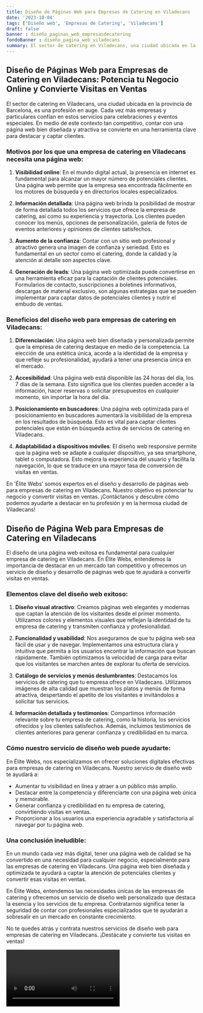 ```yaml
---
title: Diseño de Páginas Web para Empresas de Catering en Viladecans
date: '2023-10-04'
tags: ['Diseño web', 'Empresas de Catering', 'Viladecans']
draft: false
banner : diseño_paginas_web_empresasdecatering
fondoBanner : diseño_pagina_web_viladecans
summary: El sector de catering en Viladecans, una ciudad ubicada en la provincia de Barcelona, es una profesión en auge. Cada vez más empresas y particulares confían en estos servicios para celebraciones y eventos especiales. En medio de este contexto tan competitivo, contar con una página web bien diseñada y atractiva se convierte en una herramienta clave para destacar y captar clientes.
---
```


## Diseño de Páginas Web para Empresas de Catering en Viladecans: Potencia tu Negocio Online y Convierte Visitas en Ventas

El sector de catering en Viladecans, una ciudad ubicada en la provincia de Barcelona, es una profesión en auge. Cada vez más empresas y particulares confían en estos servicios para celebraciones y eventos especiales. En medio de este contexto tan competitivo, contar con una página web bien diseñada y atractiva se convierte en una herramienta clave para destacar y captar clientes.

### Motivos por los que una empresa de catering en Viladecans necesita una página web:

1. **Visibilidad online**: En el mundo digital actual, la presencia en internet es fundamental para alcanzar un mayor número de potenciales clientes. Una página web permite que la empresa sea encontrada fácilmente en los motores de búsqueda y en directorios locales especializados.

2. **Información detallada**: Una página web brinda la posibilidad de mostrar de forma detallada todos los servicios que ofrece la empresa de catering, así como su experiencia y trayectoria. Los clientes pueden conocer los menús, opciones de personalización, galería de fotos de eventos anteriores y opiniones de clientes satisfechos.

3. **Aumento de la confianza**: Contar con un sitio web profesional y atractivo genera una imagen de confianza y seriedad. Esto es fundamental en un sector como el catering, donde la calidad y la atención al detalle son aspectos clave.

4. **Generación de leads**: Una página web optimizada puede convertirse en una herramienta eficaz para la captación de clientes potenciales. Formularios de contacto, suscripciones a boletines informativos, descargas de material exclusivo, son algunas estrategias que se pueden implementar para captar datos de potenciales clientes y nutrir el embudo de ventas.

### Beneficios del diseño web para empresas de catering en Viladecans:

1. **Diferenciación**: Una página web bien diseñada y personalizada permite que la empresa de catering destaque en medio de la competencia. La elección de una estética única, acorde a la identidad de la empresa y que refleje su profesionalidad, ayudará a tener una presencia única en el mercado.

2. **Accesibilidad**: Una página web está disponible las 24 horas del día, los 7 días de la semana. Esto significa que los clientes pueden acceder a la información, hacer reservas o solicitar presupuestos en cualquier momento, sin importar la hora del día.

3. **Posicionamiento en buscadores**: Una página web optimizada para el posicionamiento en buscadores aumentará la visibilidad de la empresa en los resultados de búsqueda. Esto es vital para captar clientes potenciales que están en búsqueda activa de servicios de catering en Viladecans.

4. **Adaptabilidad a dispositivos móviles**: El diseño web responsive permite que la página web se adapte a cualquier dispositivo, ya sea smartphone, tablet o computadora. Esto mejora la experiencia del usuario y facilita la navegación, lo que se traduce en una mayor tasa de conversión de visitas en ventas.

En 'Élite Webs' somos expertos en el diseño y desarrollo de páginas web para empresas de catering en Viladecans. Nuestro objetivo es potenciar tu negocio y convertir visitas en ventas. ¡Contáctanos y descubre cómo podemos ayudarte a destacar en tu profesión y en la hermosa ciudad de Viladecans!

<GifSeo />

<Cta />

## Diseño de Página Web para Empresas de Catering en Viladecans

El diseño de una página web exitosa es fundamental para cualquier empresa de catering en Viladecans. En Élite Webs, entendemos la importancia de destacar en un mercado tan competitivo y ofrecemos un servicio de diseño y desarrollo de páginas web que te ayudará a convertir visitas en ventas.

### Elementos clave del diseño web exitoso:

1. **Diseño visual atractivo**: Creamos páginas web elegantes y modernas que captan la atención de los visitantes desde el primer momento. Utilizamos colores y elementos visuales que reflejan la identidad de tu empresa de catering y transmiten confianza y profesionalidad.

2. **Funcionalidad y usabilidad**: Nos aseguramos de que tu página web sea fácil de usar y de navegar. Implementamos una estructura clara y intuitiva que permita a los usuarios encontrar la información que buscan rápidamente. También optimizamos la velocidad de carga para evitar que los visitantes se marchen antes de explorar tu oferta de servicios.

3. **Catálogo de servicios y menús deslumbrantes**: Destacamos los servicios de catering que tu empresa ofrece en Viladecans. Utilizamos imágenes de alta calidad que muestran los platos y menús de forma atractiva, despertando el apetito de los visitantes e invitándolos a solicitar tus servicios.

4. **Información detallada y testimonios**: Compartimos información relevante sobre tu empresa de catering, como la historia, los servicios ofrecidos y los clientes satisfechos. Además, incluimos testimonios de clientes anteriores para generar confianza y credibilidad en tu marca.

### Cómo nuestro servicio de diseño web puede ayudarte:

En Élite Webs, nos especializamos en ofrecer soluciones digitales efectivas para empresas de catering en Viladecans. Nuestro servicio de diseño web te ayudará a:

- Aumentar tu visibilidad en línea y atraer a un público más amplio.
- Destacar entre la competencia y diferenciarte con una página web única y memorable.
- Generar confianza y credibilidad en tu empresa de catering, convirtiendo visitas en ventas.
- Proporcionar a los usuarios una experiencia agradable y satisfactoria al navegar por tu página web.

### Una conclusión ineludible:

En un mundo cada vez más digital, tener una página web de calidad se ha convertido en una necesidad para cualquier negocio, especialmente para las empresas de catering en Viladecans. Una página web bien diseñada y optimizada te ayudará a captar la atención de potenciales clientes y convertir esas visitas en ventas.

En Élite Webs, entendemos las necesidades únicas de las empresas de catering y ofrecemos un servicio de diseño web personalizado que destaca la esencia y los servicios de tu empresa. Contratarnos significa tener la seguridad de contar con profesionales especializados que te ayudarán a sobresalir en un mercado en constante crecimiento.

No te quedes atrás y contrata nuestros servicios de diseño web para empresas de catering en Viladecans. ¡Destácate y convierte tus visitas en ventas!

<Video />

<CtaBot job='Empresas de Catering' city='Viladecans'/>

<Gmaps query='Viladecans+españa+maps' />